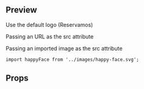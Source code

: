
<Meta title="Logo" component={Logo} />

## Preview

Use the default logo (Reservamos)

<Preview>
  <Story name="Logo">
    <Logo
      alt={('Alt', 'My image')}
      isLarge={boolean('Is Large', false)}
      grayLogo={boolean('Gray Logo', false)}
      hideOnMobile={boolean('Hide On Mobile', false)}
      hideOnDesktop={boolean('Hide On Desktop', false)}
    />
  </Story>
</Preview>

Passing an URL as the src attribute

<Preview>
  <Story name="Logo from URL">
    <Logo
      alt="My Image"
      imgSrc="https://upload.wikimedia.org/wikipedia/commons/9/9b/Bass_logo.svg"
      isLarge
    />
  </Story>
</Preview>

Passing an imported image as the src attribute

`import happyFace from '../images/happy-face.svg';`

<Preview>
  <Story name="Logo with imported image">
    <Logo alt="My Image" imgSrc={happyFace} isLarge />
  </Story>
</Preview>

## Props

<Props of={Logo} />
